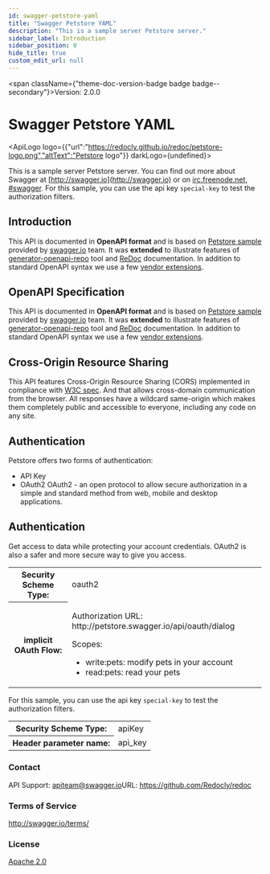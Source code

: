 ```yaml
---
id: swagger-petstore-yaml
title: "Swagger Petstore YAML"
description: "This is a sample server Petstore server."
sidebar_label: Introduction
sidebar_position: 0
hide_title: true
custom_edit_url: null
---
```



<span className={"theme-doc-version-badge badge badge--secondary"}>Version: 2.0.0</span>

# Swagger Petstore YAML

<ApiLogo logo={{"url":"https://redocly.github.io/redoc/petstore-logo.png","altText":"Petstore logo"}} darkLogo={undefined}></ApiLogo>

This is a sample server Petstore server.
You can find out more about Swagger at
[http://swagger.io](http://swagger.io) or on [irc.freenode.net, #swagger](http://swagger.io/irc/).
For this sample, you can use the api key `special-key` to test the authorization filters.

## Introduction
This API is documented in **OpenAPI format** and is based on
[Petstore sample](http://petstore.swagger.io/) provided by [swagger.io](http://swagger.io) team.
It was **extended** to illustrate features of [generator-openapi-repo](https://github.com/Rebilly/generator-openapi-repo)
tool and [ReDoc](https://github.com/Redocly/redoc) documentation. In addition to standard
OpenAPI syntax we use a few [vendor extensions](https://github.com/Redocly/redoc/blob/master/docs/redoc-vendor-extensions.md).

## OpenAPI Specification
This API is documented in **OpenAPI format** and is based on
[Petstore sample](http://petstore.swagger.io/) provided by [swagger.io](http://swagger.io) team.
It was **extended** to illustrate features of [generator-openapi-repo](https://github.com/Rebilly/generator-openapi-repo)
tool and [ReDoc](https://github.com/Redocly/redoc) documentation. In addition to standard
OpenAPI syntax we use a few [vendor extensions](https://github.com/Redocly/redoc/blob/master/docs/redoc-vendor-extensions.md).

## Cross-Origin Resource Sharing
This API features Cross-Origin Resource Sharing (CORS) implemented in compliance with  [W3C spec](https://www.w3.org/TR/cors/).
And that allows cross-domain communication from the browser.
All responses have a wildcard same-origin which makes them completely public and accessible to everyone, including any code on any site.

## Authentication

Petstore offers two forms of authentication:
  - API Key
  - OAuth2
OAuth2 - an open protocol to allow secure authorization in a simple
and standard method from web, mobile and desktop applications.


<div style={{"marginBottom":"2rem"}}><h2 id={"authentication"} style={{"marginBottom":"1rem"}}>Authentication</h2><Tabs><TabItem label={"Petstore Auth"} value={"petstore_auth"}>

Get access to data while protecting your account credentials.
OAuth2 is also a safer and more secure way to give you access.


<div><table><tbody><tr><th>Security Scheme Type:</th><td>oauth2</td></tr><tr><th>implicit OAuth Flow:</th><td><p>Authorization URL: http://petstore.swagger.io/api/oauth/dialog</p><span>Scopes:</span><ul><li>write:pets: modify pets in your account</li><li>read:pets: read your pets</li></ul></td></tr></tbody></table></div></TabItem><TabItem label={"API Key"} value={"api_key"}>

For this sample, you can use the api key `special-key` to test the authorization filters.


<div><table><tbody><tr><th>Security Scheme Type:</th><td>apiKey</td></tr><tr><th>Header parameter name:</th><td>api_key</td></tr></tbody></table></div></TabItem></Tabs></div><div style={{"display":"flex","flexDirection":"column","marginBottom":"var(--ifm-paragraph-margin-bottom)"}}><h3 style={{"marginBottom":"0.25rem"}}>Contact</h3><span>API Support: <a href={"mailto:apiteam@swagger.io"}>apiteam@swagger.io</a></span><span>URL: <a href={"https://github.com/Redocly/redoc"}>https://github.com/Redocly/redoc</a></span></div><div style={{"marginBottom":"var(--ifm-paragraph-margin-bottom)"}}><h3 style={{"marginBottom":"0.25rem"}}>Terms of Service</h3><a href={"http://swagger.io/terms/"}>http://swagger.io/terms/</a></div><div style={{"marginBottom":"var(--ifm-paragraph-margin-bottom)"}}><h3 style={{"marginBottom":"0.25rem"}}>License</h3><a href={"http://www.apache.org/licenses/LICENSE-2.0.html"}>Apache 2.0</a></div>
      